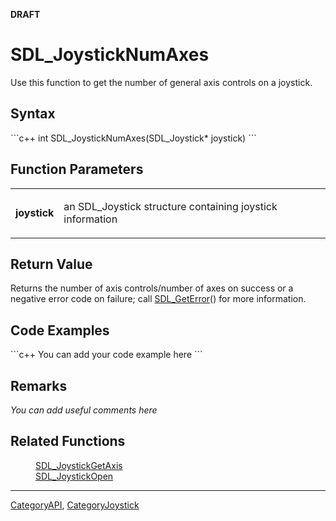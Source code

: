 '''DRAFT'''

= SDL_JoystickNumAxes =
Use this function to get the number of general axis controls on a joystick.


== Syntax ==
```c++
int SDL_JoystickNumAxes(SDL_Joystick* joystick)
```

== Function Parameters ==
{|
|'''joystick'''
|an SDL_Joystick structure containing joystick information
|}

== Return Value ==
Returns the number of axis controls/number of axes on success or a negative error code on failure; call [[SDL_GetError]]() for more information.

<!-- <span style="color: green;">Is this the number of axes like x y z or the number of pads or sticks that control movement in the 3 axes like a game pad might have two joysticks and a thumb pad?</span> -->

== Code Examples ==
```c++
You can add your code example here
```

== Remarks ==
''You can add useful comments here''

== Related Functions ==
:[[SDL_JoystickGetAxis]]
:[[SDL_JoystickOpen]]

----
[[CategoryAPI]], [[CategoryJoystick]]
